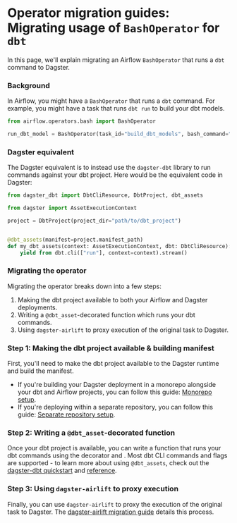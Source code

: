 # Operator migration guides: Migrating usage of `BashOperator` for `dbt`

In this page, we'll explain migrating an Airflow `BashOperator` that runs a `dbt` command to Dagster.

### Background

In Airflow, you might have a `BashOperator` that runs a `dbt` command. For example, you might have a task that runs `dbt run` to build your dbt models.

```python file=/integrations/airlift/operator_migration/bash_operator_dbt.py
from airflow.operators.bash import BashOperator

run_dbt_model = BashOperator(task_id="build_dbt_models", bash_command="dbt run")
```

### Dagster equivalent

The Dagster equivalent is to instead use the `dagster-dbt` library to run commands against your dbt project. Here would be the equivalent code in Dagster:

```python file=/integrations/airlift/operator_migration/using_dbt_assets.py
from dagster_dbt import DbtCliResource, DbtProject, dbt_assets

from dagster import AssetExecutionContext

project = DbtProject(project_dir="path/to/dbt_project")


@dbt_assets(manifest=project.manifest_path)
def my_dbt_assets(context: AssetExecutionContext, dbt: DbtCliResource):
    yield from dbt.cli(["run"], context=context).stream()
```

### Migrating the operator

Migrating the operator breaks down into a few steps:

1. Making the dbt project available to both your Airflow and Dagster deployments.
2. Writing a `@dbt_asset`-decorated function which runs your dbt commands.
3. Using `dagster-airlift` to proxy execution of the original task to Dagster.

### Step 1: Making the dbt project available & building manifest

First, you'll need to make the dbt project available to the Dagster runtime and build the manifest.

- If you're building your Dagster deployment in a monorepo alongside your dbt and Airflow projects, you can follow this guide: [Monorepo setup](/integrations/dbt/reference#deploying-a-dagster-project-with-a-dbt-project).
- If you're deploying within a separate repository, you can follow this guide: [Separate repository setup](/integrations/dbt/reference#deploying-a-dbt-project-from-a-separate-git-repository).

### Step 2: Writing a `@dbt_asset`-decorated function

Once your dbt project is available, you can write a function that runs your dbt commands using the <PyObject object="dbt_assets" module="dagster_dbt"/> decorator and <PyObject object="DbtCliResource" module="dagster_dbt"/>. Most dbt CLI commands and flags are supported - to learn more about using `@dbt_assets`, check out the [dagster-dbt quickstart](/integrations/dbt/quickstart) and [reference](/integrations/dbt/reference).

### Step 3: Using `dagster-airlift` to proxy execution

Finally, you can use `dagster-airlift` to proxy the execution of the original task to Dagster. The [dagster-airlift migration guide](/integrations/airlift/tutorial/overview) details this process.
